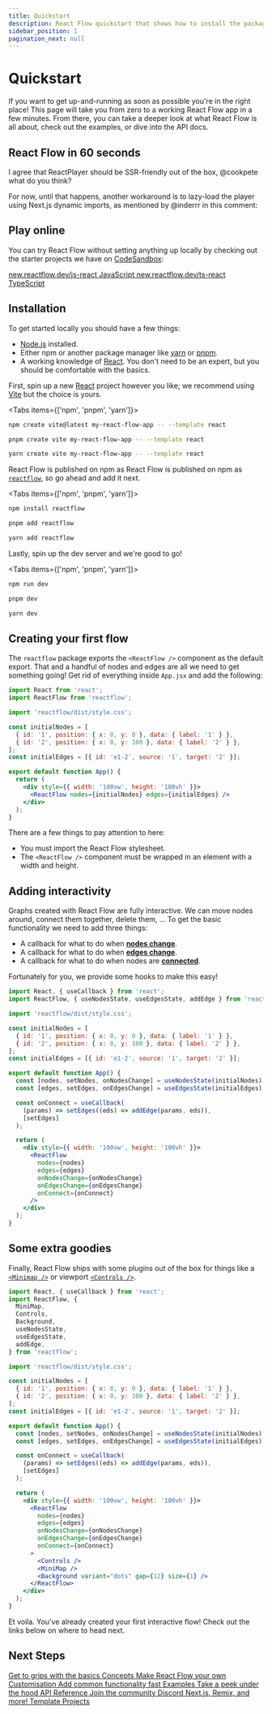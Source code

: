 ```yaml
---
title: Quickstart
description: React Flow quickstart that shows how to install the package, use it and where to find example apps
sidebar_position: 1
pagination_next: null
---
```



# Quickstart

If you want to get up-and-running as soon as possible you're in the right place!
This page will take you from zero to a working React Flow app in a few minutes.
From there, you can take a deeper look at what React Flow is all about, check out
the examples, or dive into the API docs.

## React Flow in 60 seconds

I agree that ReactPlayer should be SSR-friendly out of the box, @cookpete what do you think?

For now, until that happens, another workaround is to lazy-load the player using Next.js dynamic imports, as mentioned by @inderrr in this comment:

<div style={{ position: 'relative', paddingTop: '56.25%' }}>
  <ReactPlayer
    controls
    url="https://www.youtube.com/watch?v=aUBWE41a900"
    width="100%"
    height="100%"
    style={{ position: 'absolute', top: 0, left: 0 }}
  />
</div>

## Play online

You can try React Flow without setting anything up locally by checking out the
starter projects we have on [CodeSandbox](https://codesandbox.io/):

<div className="next-steps">
  <a
    className="next-steps__item"
    target="_blank"
    href="https://codesandbox.io/s/react-flow-starter-ou8or"
  >
    <span className="next-steps__item-sublabel">
      new.reactflow.dev/js-react
    </span>
    <span>JavaScript</span>
  </a>
  <a
    className="next-steps__item"
    target="_blank"
    href="https://codesandbox.io/s/react-flow-starter-typescript-j8lkh"
  >
    <span className="next-steps__item-sublabel">
      new.reactflow.dev/ts-react
    </span>
    <span>TypeScript</span>
  </a>
</div>

## Installation

To get started locally you should have a few things:

- [Node.js](https://nodejs.org/en/) installed.
- Either npm or another package manager like [yarn](https://yarnpkg.com/) or
  [pnpm](https://pnpm.io/).
- A working knowledge of [React](https://reactjs.org/). You don't need to be an
  expert, but you should be comfortable with the basics.

First, spin up a new [React](https://reactjs.org/) project however you like; we
recommend using [Vite](https://vitejs.dev/) but the choice is yours.

<Tabs items={['npm', 'pnpm', 'yarn']}>
  <Tab>

```bash
npm create vite@latest my-react-flow-app -- --template react
```

  </Tab>
  <Tab>

```bash
pnpm create vite my-react-flow-app -- --template react
```

  </Tab>
  <Tab>

```bash
yarn create vite my-react-flow-app -- --template react
```

  </Tab>

</Tabs>

React Flow is published on npm as React Flow is published on npm as [`reactflow`](https://npmjs.com/package/reactflow), so go ahead and add it next.

<Tabs items={['npm', 'pnpm', 'yarn']}>
  <Tab>

```bash
npm install reactflow
```

  </Tab>
  <Tab>

```bash
pnpm add reactflow
```

  </Tab>
  <Tab>

```bash
yarn add reactflow
```

  </Tab>
</Tabs>

Lastly, spin up the dev server and we're good to go!

<Tabs items={['npm', 'pnpm', 'yarn']}>
  <Tab>

```bash
npm run dev
```

  </Tab>
  <Tab>

```bash
pnpm dev
```

  </Tab>
  <Tab>

```bash
yarn dev
```

  </Tab>
</Tabs>

## Creating your first flow

The `reactflow` package exports the `<ReactFlow />` component as the default export.
That and a handful of nodes and edges are all we need to get something going! Get
rid of everything inside `App.jsx` and add the following:

```jsx
import React from 'react';
import ReactFlow from 'reactflow';

import 'reactflow/dist/style.css';

const initialNodes = [
  { id: '1', position: { x: 0, y: 0 }, data: { label: '1' } },
  { id: '2', position: { x: 0, y: 100 }, data: { label: '2' } },
];
const initialEdges = [{ id: 'e1-2', source: '1', target: '2' }];

export default function App() {
  return (
    <div style={{ width: '100vw', height: '100vh' }}>
      <ReactFlow nodes={initialNodes} edges={initialEdges} />
    </div>
  );
}
```

There are a few things to pay attention to here:

- <Emoji content="🎨" /> You must import the React Flow stylesheet.
- <Emoji content="📐" /> The `<ReactFlow />` component must be wrapped in an element
  with a width and height.

## Adding interactivity

Graphs created with React Flow are fully interactive. We can move nodes around,
connect them together, delete them, ... To get the basic functionality we need
to add three things:

- A callback for what to do when [**nodes change**](/docs/api/react-flow-props/#onnodeschange).
- A callback for what to do when [**edges change**](/docs/api/react-flow-props/#onedgeschange).
- A callback for what to do when nodes are [**connected**](/docs/api/react-flow-props/#onconnect).

Fortunately for you, we provide some hooks to make this easy!

```jsx
import React, { useCallback } from 'react';
import ReactFlow, { useNodesState, useEdgesState, addEdge } from 'reactflow';

import 'reactflow/dist/style.css';

const initialNodes = [
  { id: '1', position: { x: 0, y: 0 }, data: { label: '1' } },
  { id: '2', position: { x: 0, y: 100 }, data: { label: '2' } },
];
const initialEdges = [{ id: 'e1-2', source: '1', target: '2' }];

export default function App() {
  const [nodes, setNodes, onNodesChange] = useNodesState(initialNodes);
  const [edges, setEdges, onEdgesChange] = useEdgesState(initialEdges);

  const onConnect = useCallback(
    (params) => setEdges((eds) => addEdge(params, eds)),
    [setEdges]
  );

  return (
    <div style={{ width: '100vw', height: '100vh' }}>
      <ReactFlow
        nodes={nodes}
        edges={edges}
        onNodesChange={onNodesChange}
        onEdgesChange={onEdgesChange}
        onConnect={onConnect}
      />
    </div>
  );
}
```

## Some extra goodies

Finally, React Flow ships with some plugins out of the box for things like a
[`<Minimap />`](/docs/api/plugin-components/minimap) or viewport
[`<Controls />`](/docs/api/plugin-components/controls).

```jsx
import React, { useCallback } from 'react';
import ReactFlow, {
  MiniMap,
  Controls,
  Background,
  useNodesState,
  useEdgesState,
  addEdge,
} from 'reactflow';

import 'reactflow/dist/style.css';

const initialNodes = [
  { id: '1', position: { x: 0, y: 0 }, data: { label: '1' } },
  { id: '2', position: { x: 0, y: 100 }, data: { label: '2' } },
];
const initialEdges = [{ id: 'e1-2', source: '1', target: '2' }];

export default function App() {
  const [nodes, setNodes, onNodesChange] = useNodesState(initialNodes);
  const [edges, setEdges, onEdgesChange] = useEdgesState(initialEdges);

  const onConnect = useCallback(
    (params) => setEdges((eds) => addEdge(params, eds)),
    [setEdges]
  );

  return (
    <div style={{ width: '100vw', height: '100vh' }}>
      <ReactFlow
        nodes={nodes}
        edges={edges}
        onNodesChange={onNodesChange}
        onEdgesChange={onEdgesChange}
        onConnect={onConnect}
      >
        <Controls />
        <MiniMap />
        <Background variant="dots" gap={12} size={1} />
      </ReactFlow>
    </div>
  );
}
```

<CodeViewer
  codePath="api-flows/Quickstart"
  applyStyles={false}
  showEditor={false}
/>

<Emoji content="🎉" /> Et voila. You've already created your first interactive flow!
Check out the links below on where to head next.

## Next Steps

<div className="next-steps">
  <a className="next-steps__item" href="/docs/concepts/introduction">
    <span className="next-steps__item-sublabel">
      Get to grips with the basics
    </span>
    <span>Concepts</span>
  </a>
  <a className="next-steps__item" href="/docs/guides/custom-nodes">
    <span className="next-steps__item-sublabel">Make React Flow your own</span>
    <span>Customisation</span>
  </a>
  <a className="next-steps__item" href="/docs/examples/overview/">
    <span className="next-steps__item-sublabel">
      Add common functionality fast
    </span>
    <span>Examples</span>
  </a>
  <a className="next-steps__item" href="/docs/api/react-flow-props/">
    <span className="next-steps__item-sublabel">
      Take a peek under the hood
    </span>
    <span>API Reference</span>
  </a>
  <a
    className="next-steps__item"
    target="_blank"
    href="https://discord.gg/RVmnytFmGW"
  >
    <span className="next-steps__item-sublabel">Join the community</span>
    <span>Discord</span>
  </a>
  <a
    className="next-steps__item"
    href="https://github.com/wbkd/react-flow-example-apps"
  >
    <span className="next-steps__item-sublabel">Next.js, Remix, and more!</span>
    <span>Template Projects</span>
  </a>
</div>
